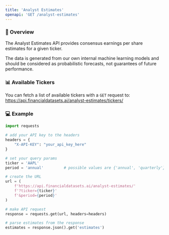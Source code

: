 ```yaml
---
title: 'Analyst Estimates'
openapi: 'GET /analyst-estimates'
---
```


### 👋 Overview
The Analyst Estimates API provides consensus earnings per share estimates for a given ticker.

The data is generated from our own internal machine learning models and should be considered as probabilistic forecasts, not guarantees of future performance.

### 📊 Available Tickers
You can fetch a list of available tickers with a `GET` request to:
https://api.financialdatasets.ai/analyst-estimates/tickers/

### 💻 Example

```python Analyst Estimates
import requests

# add your API key to the headers
headers = {
    "X-API-KEY": "your_api_key_here"
}

# set your query params
ticker = 'AAPL'
period = 'annual'         # possible values are {'annual', 'quarterly'}

# create the URL
url = (
    f'https://api.financialdatasets.ai/analyst-estimates/'
    f'?ticker={ticker}'
    f'&period={period}'
)

# make API request
response = requests.get(url, headers=headers)

# parse estimates from the response
estimates = response.json().get('estimates')
```
